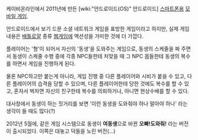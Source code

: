 케이비온라인에서 2011년에 만든 [wiki:"안드로이드(OS)" 안드로이드] [[스마트폰]]용 [[모바일 게임]].

안드로이드에서 보기 드문 소셜 네트워크 게임을 표방한 게임이라고 하지만, 실제 게임 내용은 [[배틀로얄]] 종류 [[웹게임]]에 액션성을 가미한 것에 더 가깝다.

플레이어는 '형'이 되어서 자신의 '동생'을 도와주는 게임으로, 동생의 스케줄을 짜 주면서 동생이 스케줄 수행 중에 각종 NPC들한테 처맞을 때 그 NPC 몹들한테 동생의 복수를 하면서 게임을 진행하게 된다.

물론 NPC하고만 붙는게 아니라, 게임 진행 중 다른 플레이어와 시비가 붙을 수 있고, 다른 플레이어의 습격을 당할 수 있으며, 다른 플레이어한테 당한 것에도 복수를 할 수 있고, 혼자서 벅차면 자신의 친구한테 복수를 의뢰하거나, 아니면 현상수배를 할 수 있다.

대사창에서 동생이 하는 짓거리를 보면 '이런 동생을 도와줘야 하나 말아야 하나' 라는 생각이 들 때도 많다(?)

2012년 5월에, 같은 게임 시스템으로 동생이 '''여동생'''으로 바뀐 '''오빠!도와줘!''' 라는 버전이 출시되었다. 이쪽은 대놓고 덕들을 노린 버전(...)
